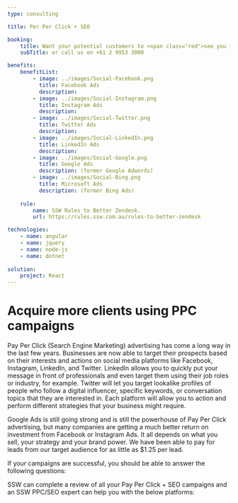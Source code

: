 ```yaml
---
type: consulting

title: Per Per Click + SEO

booking:
    title: Want your potential customers to <span class="red">see you first</span>?
    subTitle: or call us on +61 2 9953 3000

benefits:
    benefitList:
        - image: ../images/Social-Facebook.png
          title: Facebook Ads
          description: 
        - image: ../images/Social-Instagram.png
          title: Instagram Ads
          description: 
        - image: ../images/Social-Twitter.png
          title: Twitter Ads
          description: 
        - image: ../images/Social-LinkedIn.png
          title: LinkedIn Ads
          description: 
        - image: ../images/Social-Google.png
          title: Google Ads
          description: (former Google Adwords)
        - image: ../images/Social-Bing.png
          title: Microsoft Ads
          description: (former Bing Ads)
        
    rule:
        name: SSW Rules to Better Zendesk.
        url: https://rules.ssw.com.au/rules-to-better-zendesk

technologies:
    - name: angular
    - name: jquery
    - name: node-js
    - name: dotnet 
    
solution:
    project: React
---
```


# Acquire more clients using PPC campaigns

Pay Per Click (Search Engine Marketing) advertising has come a long way in the last few years. Businesses are now able to target their prospects based on their interests and actions on social media platforms like Facebook, Instagram, LinkedIn, and Twitter. LinkedIn allows you to quickly put your message in front of professionals and even target them using their job roles or industry, for example. Twitter will let you target lookalike profiles of people who follow a digital influencer, specific keywords, or conversation topics that they are interested in. Each platform will allow you to action and perform different strategies that your business might require.

Google Ads is still going strong and is still the powerhouse of Pay Per Click advertising, but many companies are getting a much better return on investment from Facebook or Instagram Ads. It all depends on what you sell, your strategy and your brand power. We have been able to pay for leads from our target audience for as little as $1.25 per lead.

If your campaigns are successful, you should be able to answer the following questions:

SSW can complete a review of all your Pay Per Click + SEO campaigns and an SSW PPC/SEO expert can help you with the below platforms:


                